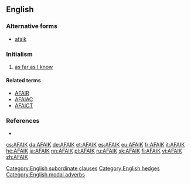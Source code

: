 ==English==

===Alternative forms===
* [[afaik]]

===Initialism===
{{rfc-header|Initialism}}
{{head|en|initialism}}

# {{context|Internet slang|lang=en}} [[as far as I know]]

====Related terms====
* [[AFAIR]]
* [[AFAIAC]]
* [[AFAICT]]

===References===
* {{reference-book |author=Spears, Richard A. |year=2000 |title=NTC's Dictionary of American Slang and Colloquial Expressions |edition=third edition |publisher=NTC |pages=p. 3 |id=ISBN 0-8442-0461-7}}

[[Category:English subordinate clauses]]
[[Category:English hedges]]
[[Category:English modal adverbs]]

[[cs:AFAIK]]
[[da:AFAIK]]
[[de:AFAIK]]
[[et:AFAIK]]
[[es:AFAIK]]
[[eu:AFAIK]]
[[fr:AFAIK]]
[[it:AFAIK]]
[[he:AFAIK]]
[[ja:AFAIK]]
[[nn:AFAIK]]
[[pl:AFAIK]]
[[ru:AFAIK]]
[[sk:AFAIK]]
[[fi:AFAIK]]
[[vi:AFAIK]]
[[zh:AFAIK]]